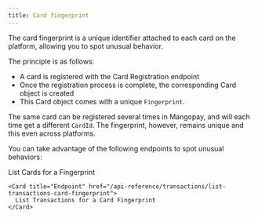```yaml
---
title: Card fingerprint
---
```


The card fingerprint is a unique identifier attached to each card on the platform, allowing you to spot unusual behavior.

The principle is as follows:

-   A card is registered with the Card Registration endpoint
-   Once the registration process is complete, the corresponding Card object is created
-   This Card object comes with a unique `Fingerprint`.

The same card can be registered several times in Mangopay, and will each time get a different `CardId`. The fingerprint, however, remains unique and this even across platforms.

You can take advantage of the following endpoints to spot unusual behaviors:

<CardGroup col={2}>
    <Card title="Endpoint" href="/api-reference/cards/list-cards-fingerprint#list-cards-for-a-fingerprint">
      List Cards for a Fingerprint
    </Card>

    <Card title="Endpoint" href="/api-reference/transactions/list-transactions-card-fingerprint">
      List Transactions for a Card Fingerprint
    </Card>
</CardGroup>